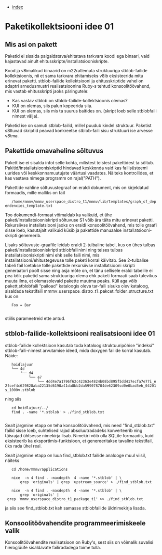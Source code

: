 
* [[index]]

= Paketikollektsiooni idee 01 =

== Mis asi on pakett ==

Paketid ei sisalda paigaldatava/ehitatava tarkvara koodi 
ega binaari, vaid kajastavad ainult ehitusskripte/installatsiooniskripte.

Kood ja v8imalikud binaarid on m22ratlemata struktuuriga
stblob-failide kollektsioonis, nii et sama tarkvara
ehitamiseks v8ib eksisteerida mitu erinevat paketti.
stblob-failide kollektsiooni ja ehitusskriptide
vahel on adaptri arnedusmustri realisatsioonina 
Ruby-s tehtud konsoolitöövahend, mis vastab 
ehitusskripti jaoks päringutele:

* Kas vastav stblob on stblob-failide-kollektsioonis olemas?
* KUI on olemas, siis palun kopeerida siia.
* KUI on olemas, siis mis ta suurus baitides on. (skript loeb selle stblobfaili nimest välja).

Paketid ise on samuti stblob-failid, millel
puudub kindel struktuur. Paketist s8ltuvad 
skriptid peavad konkreetse stblob-faili sisu
struktuuri ise arvesse v8tma.


== Pakettide omavaheline sõltuvus ==

Pakett ise ei sisalda infot selle kohta, milistest
teistest pakettidest ta sõltub. Pakitid/installatsiooniskriptid
hindavad keskkonda vaid kas failisüsteemi uurides või
keskkonnamuutujate väärtusi vaadates. Näiteks kontrollides,
et kas vastava nimega programm on rajal("PATH").

Pakettide vahline sõltuvustegraaf on eraldi dokument,
mis on kirjeldatud formaadis, mille malliks on fail

    /home/mmmv/mmmv_userspace_distro_t1/mmmv/lib/templates/graph_of_dependencies_template.txt

Too dokumendi-formaat võimaldab ka valikuid, et 
ühe paketi/installatsiooniskripti sõltuvuse S1 võib
ära täita mitu erinevat paketti. Rekursiivse installatsiooni
jaoks on eraldi konsoolitöövahend, mis tolle graafi
sisse loeb, kasutajalt valikuid küsib ja pakettide 
manuaalse installatsiooni-skripti genereerib. 

Lisaks sõltuvuste-graafile leidub eraldi 2-tulbaline tabel, kus on
ühes tulbas paketi/installatsiooniskripti stblobfailinimi
ning teises tulbas installatsiooniskripti nimi ehk 
selle faili nimi, mis installatsiooni/ehitustegevuse 
tolle paketi korral käivitab. See 2-tulbalise tabeli
fail loetakse tolle pakettide rekursiivse installatsiooni skripti
generaatori poolt sisse ning asja mõte on, et tänu
sellisele eraldi tabelile ei pea kõik paketid sama
struktuuriga olema ehk paketi formaati saab tulevikus
muuta ilma, et olemasolevaid pakette muutma peaks.
Küll aga võib pakett,stblobfaili "paiload" kataloogis
oleva tar-faili sisuks olev kataloog, sisaldada 
tekstifaili mmmv_userspace_distro_t1_pakcet_folder_structure.txt
kus on 

    Foo = Bar
    
stiilis parameetreid ette antud.


== stblob-failide-kollektsiooni realisatsiooni idee 01 ==

stblob-failide kollektsioon kasutab toda
kataloogistruktuuripõhise "indeksi" 
stblob-faili-nimest arvutamise ideed,
mida doxygen failide korral kasutab. Näide: 

    hoidlajuur
    └── 4d
        └── d4
            └── e7
                └── 4dd4e7a1796f62c42363e4824b08bd895f5dd417ecfa7e77i_e2fcef4c629828aba22135d6190a41da8bb2da599078704de62309cd0e0bad5eh_04201s_1000v.stblob

ning siis 

    cd hoidlajuur/../
    find . -name '*.stblob' > ./find_stblob.txt 
  
Sealt järgmine etapp on teha konsoolitöövahend, mis
need "find_stblob.txt" failid sisse loeb, suhtelised
rajad absoluutradadeks konverteerib ning täisrajad
ühtsesse nimekirja lisab. Nimekiri võib olla 
SQLite formaadis, kuid eksisteerib ka eksportimis-funktsioon,
et genereeritakse tavaline tekstifail, üks rada ühel real.

Sealt järgmine etapp on luua find_stblob.txt failide
analooge muul viisil, näiteks

    cd /home/mmmv/applications
    
    nice  -n 4 find . -maxdepth  4 -name '*.stblob' | \
        grep 'originals' | grep 'upstream_source' > ./find_stblob.txt
	
    nice  -n 4 find . -maxdepth  4 -name '*.stblob' | \
        grep 'originals' | grep 'mmmv_userspace_distro_t1_package_t1' >> ./find_stblob.txt

ja siis see find_stblob.txt kah samasse stblobfailide üldnimekirja lisada.


== Konsoolitöövahendite programmeerimiskeele valik ==

Konsoolitöövahendite realisatsioon on Ruby's, sest siis on võimalik
suvalisi hieroglüüfe sisaldavate failiradadega toime tulla.

